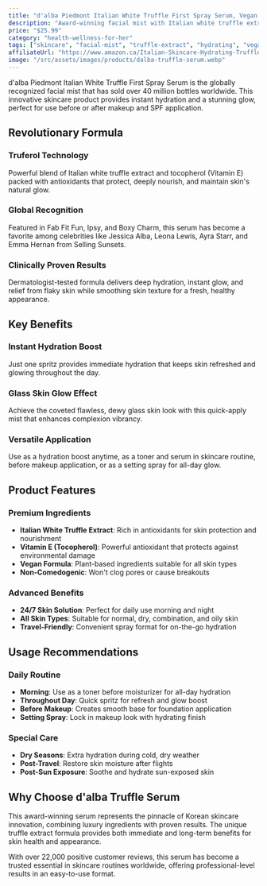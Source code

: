 ```yaml
---
title: "d'alba Piedmont Italian White Truffle First Spray Serum, Vegan Skin Care, Hydrating Face Moisturizer, Glow Serum for Radiant Skin, Non Comedogenic, All In One Mist, Korean skincare, 100ml"
description: "Award-winning facial mist with Italian white truffle extract and vitamin E. Provides instant hydration and radiant glow with vegan, non-comedogenic formula."
price: "$25.99"
category: "health-wellness-for-her"
tags: ["skincare", "facial-mist", "truffle-extract", "hydrating", "vegan", "korean-beauty", "glow-serum", "vitamin-e"]
affiliateUrl: "https://www.amazon.ca/Italian-Skincare-Hydrating-Truffles-100ml/dp/B0BFQ9RD5B?tag=callinow-20"
image: "/src/assets/images/products/dalba-truffle-serum.webp"
---
```


d'alba Piedmont Italian White Truffle First Spray Serum is the globally recognized facial mist that has sold over 40 million bottles worldwide. This innovative skincare product provides instant hydration and a stunning glow, perfect for use before or after makeup and SPF application.

## Revolutionary Formula

### Truferol Technology
Powerful blend of Italian white truffle extract and tocopherol (Vitamin E) packed with antioxidants that protect, deeply nourish, and maintain skin's natural glow.

### Global Recognition
Featured in Fab Fit Fun, Ipsy, and Boxy Charm, this serum has become a favorite among celebrities like Jessica Alba, Leona Lewis, Ayra Starr, and Emma Hernan from Selling Sunsets.

### Clinically Proven Results
Dermatologist-tested formula delivers deep hydration, instant glow, and relief from flaky skin while smoothing skin texture for a fresh, healthy appearance.

## Key Benefits

### Instant Hydration Boost
Just one spritz provides immediate hydration that keeps skin refreshed and glowing throughout the day.

### Glass Skin Glow Effect
Achieve the coveted flawless, dewy glass skin look with this quick-apply mist that enhances complexion vibrancy.

### Versatile Application
Use as a hydration boost anytime, as a toner and serum in skincare routine, before makeup application, or as a setting spray for all-day glow.

## Product Features

### Premium Ingredients
- **Italian White Truffle Extract**: Rich in antioxidants for skin protection and nourishment
- **Vitamin E (Tocopherol)**: Powerful antioxidant that protects against environmental damage
- **Vegan Formula**: Plant-based ingredients suitable for all skin types
- **Non-Comedogenic**: Won't clog pores or cause breakouts

### Advanced Benefits
- **24/7 Skin Solution**: Perfect for daily use morning and night
- **All Skin Types**: Suitable for normal, dry, combination, and oily skin
- **Travel-Friendly**: Convenient spray format for on-the-go hydration

## Usage Recommendations

### Daily Routine
- **Morning**: Use as a toner before moisturizer for all-day hydration
- **Throughout Day**: Quick spritz for refresh and glow boost
- **Before Makeup**: Creates smooth base for foundation application
- **Setting Spray**: Lock in makeup look with hydrating finish

### Special Care
- **Dry Seasons**: Extra hydration during cold, dry weather
- **Post-Travel**: Restore skin moisture after flights
- **Post-Sun Exposure**: Soothe and hydrate sun-exposed skin

## Why Choose d'alba Truffle Serum

This award-winning serum represents the pinnacle of Korean skincare innovation, combining luxury ingredients with proven results. The unique truffle extract formula provides both immediate and long-term benefits for skin health and appearance.

With over 22,000 positive customer reviews, this serum has become a trusted essential in skincare routines worldwide, offering professional-level results in an easy-to-use format.
